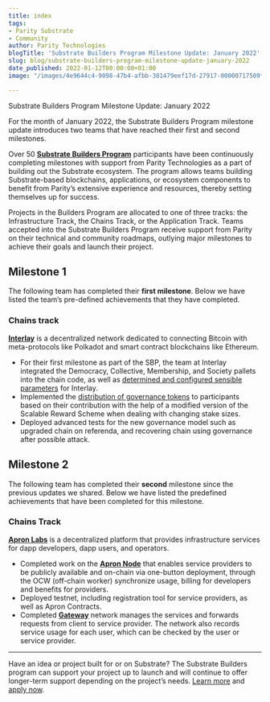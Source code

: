 ```yaml
---
title: index
tags:
- Parity Substrate
- Community
author: Parity Technologies
blogTitle: 'Substrate Builders Program Milestone Update: January 2022'
slug: blog/substrate-builders-program-milestone-update-january-2022
date_published: 2022-01-12T00:00:00+01:00
image: "/images/4e9644c4-9098-47b4-afbb-381479eef17d-27917-00000717509f0085.png"

---
```

Substrate Builders Program Milestone Update: January 2022

For the month of January 2022, the Substrate Builders Program milestone update introduces two teams that have reached their first and second milestones.

Over 50 [**Substrate Builders Program**](https://substrate.io/ecosystem/substrate-builders-program/) participants have been continuously completing milestones with support from Parity Technologies as a part of building out the Substrate ecosystem. The program allows teams building Substrate-based blockchains, applications, or ecosystem components to benefit from Parity’s extensive experience and resources, thereby setting themselves up for success.

Projects in the Builders Program are allocated to one of three tracks: the Infrastructure Track, the Chains Track, or the Application Track. Teams accepted into the Substrate Builders Program receive support from Parity on their technical and community roadmaps, outlying major milestones to achieve their goals and launch their project.

## Milestone 1

The following team has completed their **first milestone**. Below we have listed the team’s pre-defined achievements that they have completed.

### Chains track

[**Interlay**](https://interlay.io/) is a decentralized network dedicated to connecting Bitcoin with meta-protocols like Polkadot and smart contract blockchains like Ethereum.

* For their first milestone as part of the SBP, the team at Interlay integrated the Democracy, Collective, Membership, and Society pallets into the chain code, as well as [determined and configured sensible parameters](https://docs.interlay.io/#/kintsugi/governance) for Interlay.
* Implemented the [distribution of governance tokens](https://docs.interlay.io/#/kintsugi/tokenomics) to participants based on their contribution with the help of a modified version of the Scalable Reward Scheme when dealing with changing stake sizes.
* Deployed advanced tests for the new governance model such as upgraded chain on referenda, and recovering chain using governance after possible attack.

## Milestone 2

The following team has completed their **second** milestone since the previous updates we shared. Below we have listed the predefined achievements that have been completed for this milestone.

### Chains Track

[**Apron Labs**](https://apron.network/) is a decentralized platform that provides infrastructure services for dapp developers, dapp users, and operators.

* Completed work on the [**Apron Node**](https://github.com/Apron-Network/apron-node) that enables service providers to be publicly available and on-chain via one-button deployment, through the OCW (off-chain worker) synchronize usage, billing for developers and benefits for providers.
* Deployed testnet, including registration tool for service providers, as well as Apron Contracts.
* Completed [**Gateway**](https://github.com/Apron-Network/apron-gateway-p2p) network manages the services and forwards requests from client to service provider. The network also records service usage for each user, which can be checked by the user or service provider.

***

Have an idea or project built for or on Substrate? The Substrate Builders program can support your project up to launch and will continue to offer longer-term support depending on the project’s needs. [Learn more](https://www.substrate.io/builders-program/) and [apply now](https://docs.google.com/forms/d/e/1FAIpQLSfEYJE3X0RQs3Kucqthe4D8zyUcV1yEvyIw98L2X9_78b4BVA/viewform).